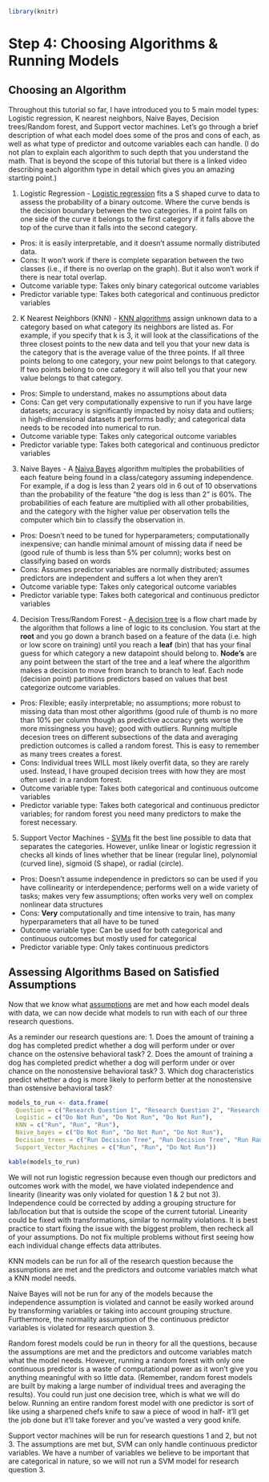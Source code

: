 ```r
library(knitr)
```

# Step 4: Choosing Algorithms & Running Models {#4a}

## Choosing an Algorithm

Throughout this tutorial so far, I have introduced you to 5 main model types: Logistic regression, K nearest neighbors, Naive Bayes, Decision trees/Random forest, and Support vector machines. Let's go through a brief description of what each model does some of the pros and cons of each, as well as what type of predictor and outcome variables each can handle. (I do not plan to explain each algorithm to such depth that you understand the math. That is beyond the scope of this tutorial but there is a linked video describing each algorithm type in detail which gives you an amazing starting point.)

1.  Logistic Regression <a id="logisticregression"></a> - [Logistic regression](https://www.youtube.com/watch?v=yIYKR4sgzI8) fits a S shaped curve to data to assess the probability of a binary outcome. Where the curve bends is the decision boundary between the two categories. If a point falls on one side of the curve it belongs to the first category if it falls above the top of the curve than it falls into the second category.

-   Pros: it is easily interpretable, and it doesn't assume normally distributed data.
-   Cons: It won't work if there is complete separation between the two classes (i.e., if there is no overlap on the graph). But it also won't work if there is near total overlap.
-   Outcome variable type: Takes only binary categorical outcome variables
-   Predictor variable type: Takes both categorical and continuous predictor variables

2.  K Nearest Neighbors (KNN) <a id="knn"></a> - [KNN algorithms](https://www.youtube.com/watch?v=HVXime0nQeI) assign unknown data to a category based on what category its neighbors are listed as. For example, if you specify that k is 3, it will look at the classifications of the three closest points to the new data and tell you that your new data is the category that is the average value of the three points. If all three points belong to one category, your new point belongs to that category. If two points belong to one category it will also tell you that your new value belongs to that category.

-   Pros: Simple to understand, makes no assumptions about data
-   Cons: Can get very computationally expensive to run if you have large datasets; accuracy is significantly impacted by noisy data and outliers; in high-dimensional datasets it performs badly; and categorical data needs to be recoded into numerical to run.
-   Outcome variable type: Takes only categorical outcome variables
-   Predictor variable type: Takes both categorical and continuous predictor variables

3.  Naive Bayes  <a id="naivebayes"></a> - A [Naiva Bayes](https://www.youtube.com/watch?v=O2L2Uv9pdDA&t=228s) algorithm multiples the probabilities of each feature being found in a class/category assuming independence. For example, if a dog is less than 2 years old in 6 out of 10 observations than the probability of the feature "the dog is less than 2" is 60%. The probabilities of each feature are multiplied with all other probabilities, and the category with the higher value per observation tells the computer which bin to classify the observation in.

-   Pros: Doesn't need to be tuned for hyperparameters; computationally inexpensive; can handle minimal amount of missing data if need be (good rule of thumb is less than 5% per column); works best on classifying based on words
-   Cons: Assumes predictor variables are normally distributed; assumes predictors are independent and suffers a lot when they aren't
-   Outcome variable type: Takes only categorical outcome variables
-   Predictor variable type: Takes both categorical and continuous predictor variables

4.  Decision Tress/Random Forest <a id="decisiontrees"></a> - [A decision tree](https://www.youtube.com/watch?v=_L39rN6gz7Y) is a flow chart made by the algorithm that follows a line of logic to its conclusion. You start at the **root** and you go down a branch based on a feature of the data (i.e. high or low score on training) until you reach a **leaf** (bin) that has your final guess for which category a new datapoint should belong to. **Node's** are any point between the start of the tree and a leaf where the algorithm makes a decision to move from branch to branch to leaf. Each node (decision point) partitions predictors based on values that best categorize outcome variables.

-   Pros: Flexible; easily interpretable; no assumptions; more robust to missing data than most other algorithms (good rule of thumb is no more than 10% per column though as predictive accuracy gets worse the more missingness you have); good with outliers. Running multiple decesion trees on different subsections of the data and averaging prediction outcomes is called a random forest. This is easy to remember as many trees creates a forest.
-   Cons: Individual trees WILL most likely overfit data, so they are rarely used. Instead, I have grouped decision trees with how they are most often used: in a random forest.
-   Outcome variable type: Takes both categorical and continuous outcome variables
-   Predictor variable type: Takes both categorical and continuous predictor variables; for random forest you need many predictors to make the forest necessary.

5.  Support Vector Machines <a id="svm"></a> - [SVMs](https://www.youtube.com/watch?v=efR1C6CvhmE) fit the best line possible to data that separates the categories. However, unlike linear or logistic regression it checks all kinds of lines whether that be linear (regular line), polynomial (curved line), sigmoid (S shape), or radial (circle).

-   Pros: Doesn't assume independence in predictors so can be used if you have collinearity or interdependence; performs well on a wide variety of tasks; makes very few assumptions; often works very well on complex nonlinear data structures
-   Cons: **Very** computationally and time intensive to train, has many hyperparameters that all have to be tuned
-   Outcome variable type: Can be used for both categorical and continuous outcomes but mostly used for categorical
-   Predictor variable type: Only takes continuous predictors

## Assessing Algorithms Based on Satisfied Assumptions

Now that we know what [assumptions](#assumptions) are met and how each model deals with data, we can now decide what models to run with each of our three research questions.

As a reminder our research questions are: 1. Does the amount of training a dog has completed predict whether a dog will perform under or over chance on the ostensive behavioral task? 2. Does the amount of training a dog has completed predict whether a dog will perform under or over chance on the nonostensive behavioral task? 3. Which dog characteristics predict whether a dog is more likely to perform better at the nonostensive than ostensive behavioral task?

```r
models_to_run <- data.frame(
  Question = c("Research Question 1", "Research Question 2", "Research Question 3"),
  Logistic = c("Do Not Run", "Do Not Run", "Do Not Run"),
  KNN = c("Run", "Run", "Run"),
  Naive_bayes = c("Do Not Run", "Do Not Run", "Do Not Run"),
  Decision_trees = c("Run Decision Tree", "Run Decision Tree", "Run Random Forest"), 
  Support_Vector_Machines = c("Run", "Run", "Do Not Run"))

kable(models_to_run)
```

We will not run logistic regression because even though our predictors and outcomes work with the model, we have violated independence and linearity (linearity was only violated for question 1 & 2 but not 3). Independence could be corrected by adding a grouping structure for lab/location but that is outside the scope of the current tutorial. Linearity could be fixed with transformations, similar to normality violations. It is best practice to start fixing the issue with the biggest problem, then recheck all of your assumptions. Do not fix multiple problems without first seeing how each individual change effects data attributes.

KNN models can be run for all of the research question because the assumptions are met and the predictors and outcome variables match what a KNN model needs.

Naive Bayes will not be run for any of the models because the independence assumption is violated and cannot be easily worked around by transforming variables or taking into account grouping structure. Furthermore, the normality assumption of the continuous predictor variables is violated for research question 3.

Random forest models could be run in theory for all the questions, because the assumptions are met and the predictors and outcome variables match what the model needs. However, running a random forest with only one continuous predictor is a waste of computational power as it won't give you anything meaningful with so little data. (Remember, random forest models are built by making a large number of individual trees and averaging the results). You could run just one decision tree, which is what we will do below. Running an entire random forest model with one predictor is sort of like using a sharpened chefs knife to saw a piece of wood in half- it'll get the job done but it'll take forever and you've wasted a very good knife.

Support vector machines will be run for research questions 1 and 2, but not 3. The assumptions are met but, SVM can only handle continuous predictor variables. We have a number of variables we believe to be important that are categorical in nature, so we will not run a SVM model for research question 3.
